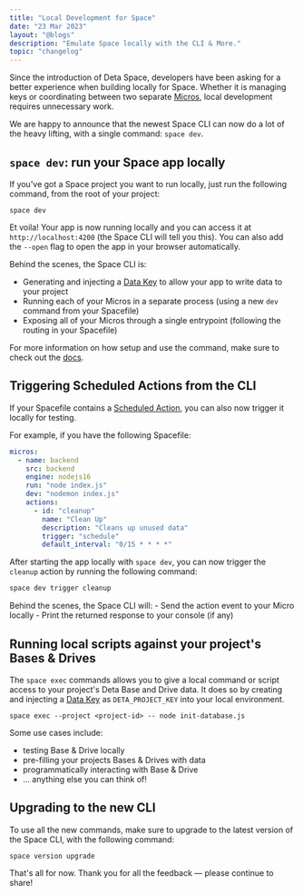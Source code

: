 ```yaml
---
title: "Local Development for Space"
date: "23 Mar 2023"
layout: "@blogs"
description: "Emulate Space locally with the CLI & More."
topic: "changelog"
---
```


Since the introduction of Deta Space, developers have been asking for a better experience when building locally for Space. Whether it is managing keys or coordinating between two separate [Micros](https://deta.space/docs/en/basics/micros#whats-a-micro), local development requires unnecessary work.

We are happy to announce that the newest Space CLI can now do a lot of the heavy lifting, with a single command: `space dev`.

## `space dev`: run your Space app locally

If you've got a Space project you want to run locally, just run the following command, from the root of your project:

```
space dev
```

Et voila! Your app is now running locally and you can access it at `http://localhost:4200` (the Space CLI will tell you this).
You can also add the `--open` flag to open the app in your browser automatically.

Behind the scenes, the Space CLI is:

- Generating and injecting a [Data Key](https://deta.space/changelog/post-6) to allow your app to write data to your project
- Running each of your Micros in a separate process (using a new `dev` command from your Spacefile)
- Exposing all of your Micros through a single entrypoint (following the routing in your Spacefile)

For more information on how setup and use the command, make sure to check out the [docs](/docs/en/basics/local).

## Triggering Scheduled Actions from the CLI

If your Spacefile contains a [Scheduled Action](https://deta.space/docs/en/basics/micros#scheduled-actions), you can also now trigger it locally for testing.

For example, if you have the following Spacefile:

```yaml
micros:
  - name: backend
    src: backend
    engine: nodejs16
    run: "node index.js"
    dev: "nodemon index.js"
    actions:
      - id: "cleanup"
        name: "Clean Up"
        description: "Cleans up unused data"
        trigger: "schedule"
        default_interval: "0/15 * * * *"
```

After starting the app locally with `space dev`, you can now trigger the `cleanup` action by running the following command:

```bash
space dev trigger cleanup
```

Behind the scenes, the Space CLI will:
    - Send the action event to your Micro locally
    - Print the returned response to your console (if any)

## Running local scripts against your project's Bases & Drives

The `space exec` commands allows you to give a local command or script access to your project's Deta Base and Drive data. It does so by creating and injecting a [Data Key](https://deta.space/changelog/post-6) as `DETA_PROJECT_KEY` into your local environment.

```
space exec --project <project-id> -- node init-database.js
```

Some use cases include:

- testing Base & Drive locally
- pre-filling your projects Bases & Drives with data
- programmatically interacting with Base & Drive
- … anything else you can think of!

## Upgrading to the new CLI

To use all the new commands, make sure to upgrade to the latest version of the Space CLI, with the following command:

```
space version upgrade
```

That's all for now. Thank you for all the feedback — please continue to share! 
